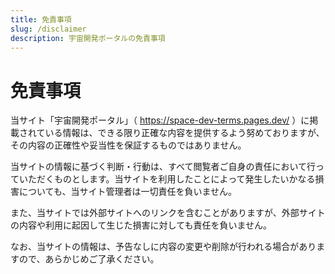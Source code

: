 ```yaml
---
title: 免責事項
slug: /disclaimer
description: 宇宙開発ポータルの免責事項
---
```



<Head>
  <script type="application/ld+json">
    {`{
      "@context": "https://schema.org",
      "@type": "DefinedTerm",
      "name": "免責事項",
      "inDefinedTermSet": "https://space-dev-terms.pages.dev",
      "termCode": "disclaimer",
      "description": "宇宙開発ポータルの免責事項",
      "url": "https://space-dev-terms.pages.dev/docs/disclaimer"
    }`}
  </script>
</Head>

# 免責事項

当サイト「宇宙開発ポータル」（ https://space-dev-terms.pages.dev/ ）に掲載されている情報は、できる限り正確な内容を提供するよう努めておりますが、その内容の正確性や妥当性を保証するものではありません。

当サイトの情報に基づく判断・行動は、すべて閲覧者ご自身の責任において行っていただくものとします。当サイトを利用したことによって発生したいかなる損害についても、当サイト管理者は一切責任を負いません。

また、当サイトでは外部サイトへのリンクを含むことがありますが、外部サイトの内容や利用に起因して生じた損害に対しても責任を負いません。

なお、当サイトの情報は、予告なしに内容の変更や削除が行われる場合がありますので、あらかじめご了承ください。
